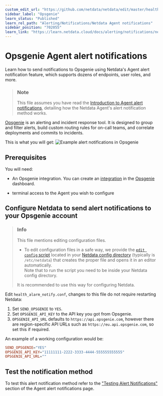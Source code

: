 ```yaml
---
custom_edit_url: "https://github.com/netdata/netdata/edit/master/health/notifications/opsgenie/README.md"
sidebar_label: "Opsgenie"
learn_status: "Published"
learn_rel_path: "Alerting/Notifications/Netdata Agent notifications"
sidebar_position: "702055"
learn_link: "https://learn.netdata.cloud/docs/alerting/notifications/netdata-agent-notifications/opsgenie"
---
```

# Opsgenie Agent alert notifications

Learn how to send notifications to Opsgenie using Netdata's Agent alert notification feature, which supports dozens of endpoints, user roles, and more.

> ### Note
>
> This file assumes you have read the [Introduction to Agent alert notifications](/docs/alerting/notifications/netdata-agent-notifications), detailing how the Netdata Agent's alert notification method works.

[Opsgenie](https://www.atlassian.com/software/opsgenie) is an alerting and incident response tool.
It is designed to group and filter alerts, build custom routing rules for on-call teams, and correlate deployments and commits to incidents.

This is what you will get:
![Example alert notifications in Opsgenie](https://user-images.githubusercontent.com/49162938/92184518-f725f900-ee40-11ea-9afa-e7c639c72206.png)

## Prerequisites

You will need:

- An Opsgenie integration. You can create an [integration](https://docs.opsgenie.com/docs/api-integration) in the [Opsgenie](https://www.atlassian.com/software/opsgenie) dashboard.

- terminal access to the Agent you wish to configure

## Configure Netdata to send alert notifications to your Opsgenie account

> ### Info
>
> This file mentions editing configuration files.  
>
> - To edit configuration files in a safe way, we provide the [`edit config` script](/docs/configuring/configuration#use-edit-config-to-edit-configuration-files) located in your [Netdata config directory](/docs/configuring/configuration#the-netdata-config-directory) (typically is `/etc/netdata`) that creates the proper file and opens it in an editor automatically.  
> Note that to run the script you need to be inside your Netdata config directory.
>
> It is recommended to use this way for configuring Netdata.

Edit `health_alarm_notify.conf`, changes to this file do not require restarting Netdata:

1. Set `SEND_OPSGENIE` to `YES`.
2. Set `OPSGENIE_API_KEY` to the API key you got from Opsgenie.
3. `OPSGENIE_API_URL` defaults to `https://api.opsgenie.com`, however there are region-specific API URLs such as `https://eu.api.opsgenie.com`, so set this if required.

An example of a working configuration would be:

```conf
SEND_OPSGENIE="YES"
OPSGENIE_API_KEY="11111111-2222-3333-4444-555555555555"
OPSGENIE_API_URL=""
```

## Test the notification method

To test this alert notification method refer to the ["Testing Alert Notifications"](/docs/alerting/notifications/netdata-agent-notifications#testing-alert-notifications) section of the Agent alert notifications page.

